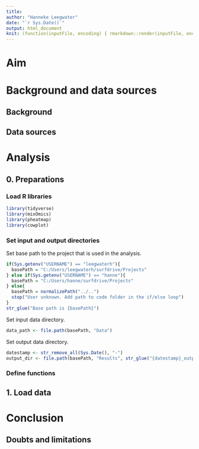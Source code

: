 ```yaml
---
title: 
author: "Hanneke Leegwater"
date: "`r Sys.Date()`"
output: html_document
knit: (function(inputFile, encoding) { rmarkdown::render(inputFile, encoding = encoding, output_file = stringr::str_replace(inputFile, ".Rmd",paste0("_", stringr::str_remove_all(Sys.Date(),"-"),'.html'))) })
---
```


# Aim

# Background and data sources

## Background

## Data sources

# Analysis

## 0. Preparations

### Load R libraries

```r
library(tidyverse)
library(mixOmics)
library(pheatmap)
library(cowplot)
```

### Set input and output directories

Set base path to the project that is used in the analysis.

```r
if(Sys.getenv("USERNAME") == "leegwaterh"){
  basePath = "C:/Users/leegwaterh/surfdrive/Projects"
} else if(Sys.getenv("USERNAME") == "hanne"){
  basePath = "C:/Users/hanne/surfdrive/Projects"
} else{
  basePath = normalizePath("../..")
  stop("User unknown. Add path to code folder in the if/else loop")
}
str_glue("Base path is {basePath}")
```

Set input data directory.

```r
data_path <- file.path(basePath, "Data")
```

Set output data directory.

```r
datestamp <- str_remove_all(Sys.Date(), "-")
output_dir <- file.path(basePath, "Results", str_glue("{datestamp}_output"))
```

### Define functions

## 1. Load data

# Conclusion

## Doubts and limitations
